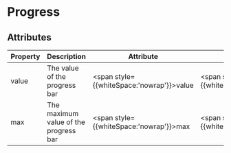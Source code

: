 
# Progress

## Attributes
Property | Description | Attribute | Type | Default
--- | --- | --- | --- | ---
value | The value of the progress bar | <span style={{whiteSpace:'nowrap'}}>value</span> | <span style={{whiteSpace:'nowrap'}}>`number{:ts}`</span> | __required__
max | The maximum value of the progress bar | <span style={{whiteSpace:'nowrap'}}>max</span> | <span style={{whiteSpace:'nowrap'}}>`number{:ts}`</span> | `100{:ts}`


